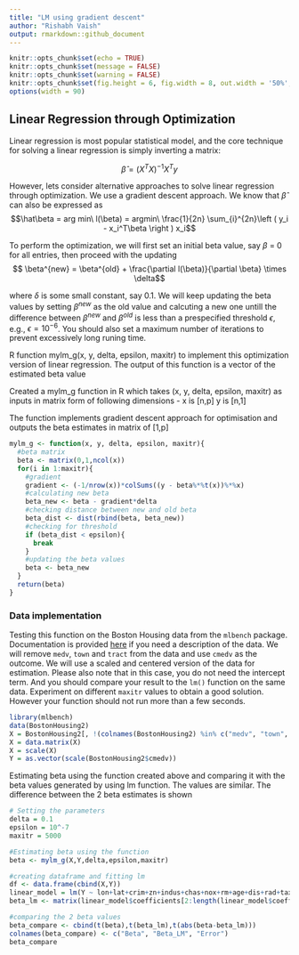 ```yaml
---
title: "LM using gradient descent"
author: "Rishabh Vaish"
output: rmarkdown::github_document
---
```

  
```r
knitr::opts_chunk$set(echo = TRUE)
knitr::opts_chunk$set(message = FALSE)
knitr::opts_chunk$set(warning = FALSE)
knitr::opts_chunk$set(fig.height = 6, fig.width = 8, out.width = '50%', fig.align = "center")
options(width = 90)
```

## Linear Regression through Optimization

Linear regression is most popular statistical model, and the core technique for solving a linear regression is
simply inverting a matrix:
  
  $$\hat\beta = \left ( X^TX \right )^{-1}X^Ty$$
  
However, lets consider alternative approaches to solve linear regression through optimization. We use a
gradient descent approach. We know that $\hat\beta$ can also be expressed as
$$\hat\beta = arg min\ l(\beta) = argmin\ \frac{1}{2n} \sum_{i}^{2n}\left ( y_i - x_i^T\beta \right ) x_i$$
  
To perform the optimization, we will first set an initial beta value, say $\beta$ = 0 for all entries, then proceed
with the updating
$$ \beta^{new} = \beta^{old} + \frac{\partial l(\beta)}{\partial \beta} \times \delta$$
  
where $\delta$ is some small constant, say 0.1. We will keep updating the beta values by setting $\beta^{new}$ as the old value and calcuting a new one untill the difference between $\beta^{new}$ and $\beta^{old}$ is less than a prespecified threshold $\epsilon$, e.g., $\epsilon = 10^{-6}$. You should also set a maximum number of iterations to prevent excessively long runing time.

R function mylm_g(x, y, delta, epsilon, maxitr) to implement this optimization version of linear regression. The output of this function is a vector of the estimated beta value

Created a mylm_g function in R which takes (x, y, delta, epsilon, maxitr) as inputs in matrix form of following dimensions - 
x is [n,p]
y is [n,1]

The function implements gradient descent approach for optimisation and outputs the beta estimates in matrix of [1,p] 

```r
mylm_g <- function(x, y, delta, epsilon, maxitr){
  #beta matrix
  beta <- matrix(0,1,ncol(x))
  for(i in 1:maxitr){
    #gradient 
    gradient <- (-1/nrow(x))*colSums((y - beta%*%t(x))%*%x)
    #calculating new beta
    beta_new <- beta - gradient*delta
    #checking distance between new and old beta
    beta_dist <- dist(rbind(beta, beta_new))
    #checking for threshold
    if (beta_dist < epsilon){
      break
    }
    #updating the beta values
    beta <- beta_new
  }  
  return(beta)
}
```

### Data implementation

Testing this function on the Boston Housing data from the `mlbench` package. Documentation is provided [here](https://www.rdocumentation.org/packages/mlbench/versions/2.1-1/topics/BostonHousing) if you need a description of the data. We will remove `medv`, `town` and `tract` from the data and use `cmedv` as the outcome. We will use a scaled and centered version of the data for estimation. Please also note that in this case, you do not need the intercept term. And you should compare your result to the `lm()` function on the same data. Experiment on different `maxitr` values to obtain a good solution. However your function should not run more than a few seconds. 

```r
library(mlbench)
data(BostonHousing2)
X = BostonHousing2[, !(colnames(BostonHousing2) %in% c("medv", "town", "tract", "cmedv"))]
X = data.matrix(X)
X = scale(X)
Y = as.vector(scale(BostonHousing2$cmedv))
```

Estimating beta using the function created above and comparing it with the beta values generated by using lm function. The values are similar. The difference between the 2 beta estimates is shown

```r
# Setting the parameters
delta = 0.1
epsilon = 10^-7
maxitr = 5000

#Estimating beta using the function
beta <- mylm_g(X,Y,delta,epsilon,maxitr)

#creating dataframe and fitting lm
df <- data.frame(cbind(X,Y))
linear_model = lm(Y ~ lon+lat+crim+zn+indus+chas+nox+rm+age+dis+rad+tax+ptratio+b+lstat, data = df)
beta_lm <- matrix(linear_model$coefficients[2:length(linear_model$coefficients)], 1, ncol(X))

#comparing the 2 beta values
beta_compare <- cbind(t(beta),t(beta_lm),t(abs(beta-beta_lm)))
colnames(beta_compare) <- c("Beta", "Beta_LM", "Error")
beta_compare

```